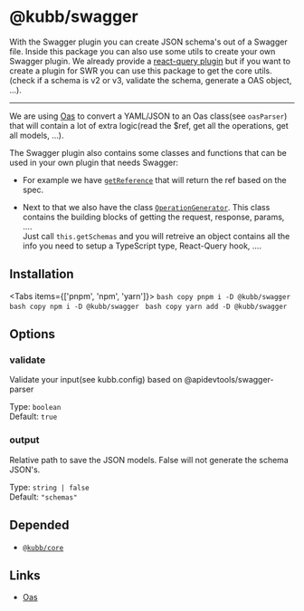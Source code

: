 
# @kubb/swagger

With the Swagger plugin you can create JSON schema's out of a Swagger file. 
Inside this package you can also use some utils to create your own Swagger plugin. 
We already provide a [react-query plugin](/docs/usage/swagger-tanstack-query) but if you want to create a plugin for SWR you can use this package to get the core utils.(check if a schema is v2 or v3, validate the schema, generate a OAS object, ...).

<hr/>

We are using [Oas](https://github.com/readmeio/oas) to convert a YAML/JSON to an Oas class(see `oasParser`) that will contain a lot of extra logic(read the $ref, get all the operations, get all models, ...).

The Swagger plugin also contains some classes and functions that can be used in your own plugin that needs Swagger:
- For example we have [`getReference`](https://github.com/kubb-project/kubb/blob/main/packages/swagger/src/utils/getReference.ts
) that will return the ref based on the spec. 

- Next to that we also have the class [`OperationGenerator`](https://github.com/kubb-project/kubb/blob/main/packages/swagger/src/generators/OperationGenerator.ts
). This class contains the building blocks of getting the request, response, params, .... 
<br/>Just call `this.getSchemas` and you will retreive an object contains all the info you need to setup a TypeScript type, React-Query hook, ....

## Installation

<Tabs items={['pnpm', 'npm', 'yarn']}>
  <Tab>
    ```bash copy
    pnpm i -D @kubb/swagger
    ```
  </Tab>
    <Tab>
    ```bash copy
    npm i -D @kubb/swagger
    ```
  </Tab>
    <Tab>
    ```bash copy
    yarn add -D @kubb/swagger
    ```
  </Tab>
</Tabs>


## Options
### validate
Validate your input(see kubb.config) based on @apidevtools/swagger-parser

Type: `boolean` <br/>
Default: `true`


### output
Relative path to save the JSON models.
False will not generate the schema JSON's.

Type: `string | false` <br/>
Default: `"schemas"`


## Depended

- [`@kubb/core`](/docs/usage/core)

## Links

- [Oas](https://github.com/readmeio/oas)